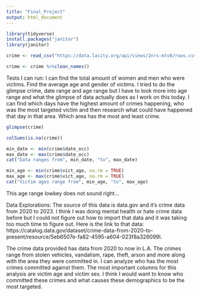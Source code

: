 ```yaml
---
title: "Final_Project"
output: html_document
---
```


```r
library(tidyverse)
install.packages("janitor")
library(janitor)
```

```r
crime <- read_csv("https://data.lacity.org/api/views/2nrs-mtv8/rows.csv?accessType=DOWNLOAD")
```

```r
crime <- crime %>%clean_names()
```

Tests I can run: 
I can find the total amount of women and men who were victims. 
Find the average age and gender of victims. 
I tried to do the glimpse crime, date range and age range but I have to look more into age range and what the glimpse of data actually does as I work on this today. 
I can find which days have the highest amount of crimes happening, who was the most targeted victim and then research what could have happened that day in that area. 
Which area has the most and least crime.

```r
glimpse(crime)
```
```r
colSums(is.na(crime))
```
```r
min_date <- min(crime$date_occ)
max_date <- max(crime$date_occ)
cat("Data ranges from", min_date, "to", max_date)

```
```r
min_age <- min(crime$vict_age, na.rm = TRUE)
max_age <- max(crime$vict_age, na.rm = TRUE)
cat("Victim ages range from", min_age, "to", max_age)

```
This age range lowkey does not sound right... 

Data Explorations: 
The source of this data is data.gov and it's crime data from 2020 to 2023. I think I was doing mental health or hate crime data before but I could not figure out how to import that data and it was taking too much time to figure out. Here is the link to that data: https://catalog.data.gov/dataset/crime-data-from-2020-to-present/resource/5eb6507e-fa82-4595-a604-023f8a326099l. 

The crime data provided has data from 2020 to now in L.A. The crimes range from stolen vehicles, vandalism, rape, theft, arson and more along with the area they were committed in. I can analyze who has the most crimes committed against them. The most important columns for this analysis are victim age and victim sex. I think I would want to know who committed these crimes and what causes these demographics to be the most targeted. 
